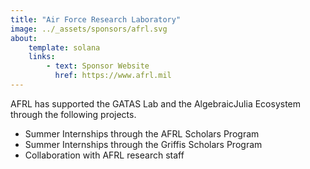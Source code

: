 ```yaml
---
title: "Air Force Research Laboratory"
image: ../_assets/sponsors/afrl.svg
about:
    template: solana
    links:
        - text: Sponsor Website
          href: https://www.afrl.mil
---
```


AFRL has supported the GATAS Lab and the AlgebraicJulia Ecosystem through the following projects.

- Summer Internships through the AFRL Scholars Program 
- Summer Internships through the Griffis Scholars Program 
- Collaboration with AFRL research staff